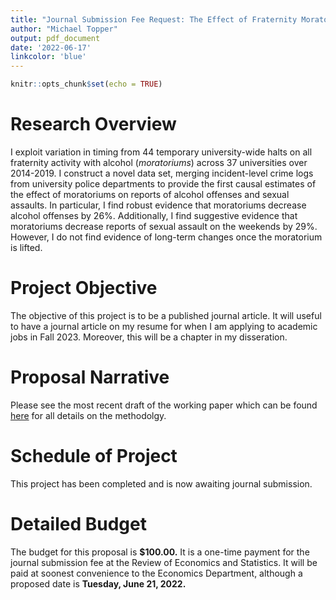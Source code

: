 ```yaml
---
title: "Journal Submission Fee Request: The Effect of Fraternity Moratoriums on Alcohol Offenses and Sexual Assaults"
author: "Michael Topper"
output: pdf_document
date: '2022-06-17'
linkcolor: 'blue'
---
```


```r
knitr::opts_chunk$set(echo = TRUE)
```

# Research Overview

I exploit variation in timing from 44 temporary university-wide halts on all fraternity activity with alcohol (*moratoriums*) across 37 universities over 2014-2019. I construct a novel data set, merging incident-level crime logs from university police departments to provide the first causal estimates of the effect of moratoriums on reports of alcohol offenses and sexual assaults. In particular, I find robust evidence that moratoriums decrease alcohol offenses by 26%. Additionally, I find suggestive evidence that moratoriums decrease reports of sexual assault on the weekends by 29%. However, I do not find evidence of long-term changes once the moratorium is lifted. 

# Project Objective

The objective of this project is to be a published journal article. It will useful to have a journal article on my resume for when I am applying to academic jobs in Fall 2023. Moreover, this will be a chapter in my disseration.

# Proposal Narrative

Please see the most recent draft of the working paper which can be found [here](https://github.com/michaeltopper1/Fraternities/blob/master/paper_iterations/working_paper_may_2022/main.pdf) for all details on the methodolgy.

# Schedule of Project

This project has been completed and is now awaiting journal submission.

# Detailed Budget

The budget for this proposal is **$100.00.** It is a one-time payment for the journal submission fee at the Review of Economics and Statistics. It will be paid at soonest convenience to the Economics Department, although a proposed date is **Tuesday, June 21, 2022.**




